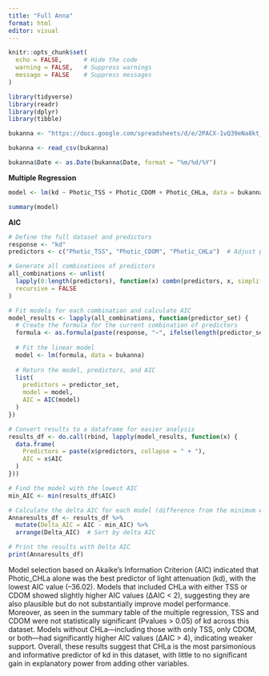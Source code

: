 ```yaml
---
title: "Full Anna"
format: html
editor: visual
---
```


```r

knitr::opts_chunk$set(
  echo = FALSE,      # Hide the code
  warning = FALSE,   # Suppress warnings
  message = FALSE    # Suppress messages
)

```

```r

library(tidyverse)
library(readr)
library(dplyr)
library(tibble)

```

```r

bukanna <- "https://docs.google.com/spreadsheets/d/e/2PACX-1vQ39eNa8kt_kYh0ilq_ecR7SdEzLwjhQKZZHR1sItT1w4GzEiTJMogEkVV76Gx2e6wUnd6kVpg9sIkn/pub?gid=0&single=true&output=csv"

bukanna <- read_csv(bukanna)

bukanna$Date <- as.Date(bukanna$Date, format = "%m/%d/%Y")

```

**Multiple Regression**

```r

model <- lm(kd ~ Photic_TSS + Photic_CDOM + Photic_CHLa, data = bukanna)

summary(model)

```

**AIC**

```r


# Define the full dataset and predictors
response <- "kd"
predictors <- c("Photic_TSS", "Photic_CDOM", "Photic_CHLa")  # Adjust predictors based on your dataset

# Generate all combinations of predictors
all_combinations <- unlist(
  lapply(0:length(predictors), function(x) combn(predictors, x, simplify = FALSE)), 
  recursive = FALSE
)

# Fit models for each combination and calculate AIC
model_results <- lapply(all_combinations, function(predictor_set) {
  # Create the formula for the current combination of predictors
  formula <- as.formula(paste(response, "~", ifelse(length(predictor_set) == 0, "1", paste(predictor_set, collapse = " + "))))
  
  # Fit the linear model
  model <- lm(formula, data = bukanna)
  
  # Return the model, predictors, and AIC
  list(
    predictors = predictor_set,
    model = model,
    AIC = AIC(model)
  )
})

# Convert results to a dataframe for easier analysis
results_df <- do.call(rbind, lapply(model_results, function(x) {
  data.frame(
    Predictors = paste(x$predictors, collapse = " + "),
    AIC = x$AIC
  )
}))

# Find the model with the lowest AIC
min_AIC <- min(results_df$AIC)

# Calculate the delta AIC for each model (difference from the minimum AIC)
Annaresults_df <- results_df %>%
  mutate(Delta_AIC = AIC - min_AIC) %>%
  arrange(Delta_AIC)  # Sort by delta AIC

# Print the results with Delta AIC
print(Annaresults_df)


```

Model selection based on Akaike’s Information Criterion (AIC) indicated that Photic_CHLa alone was the best predictor of light attenuation (kd), with the lowest AIC value (–36.02). Models that included CHLa with either TSS or CDOM showed slightly higher AIC values (ΔAIC \< 2), suggesting they are also plausible but do not substantially improve model performance. Moreover, as seen in the summary table of the multiple regression, TSS and CDOM were not statistically significant (Pvalues \> 0.05) of kd across this dataset. Models without CHLa—including those with only TSS, only CDOM, or both—had significantly higher AIC values (ΔAIC \> 4), indicating weaker support. Overall, these results suggest that CHLa is the most parsimonious and informative predictor of kd in this dataset, with little to no significant gain in explanatory power from adding other variables.

